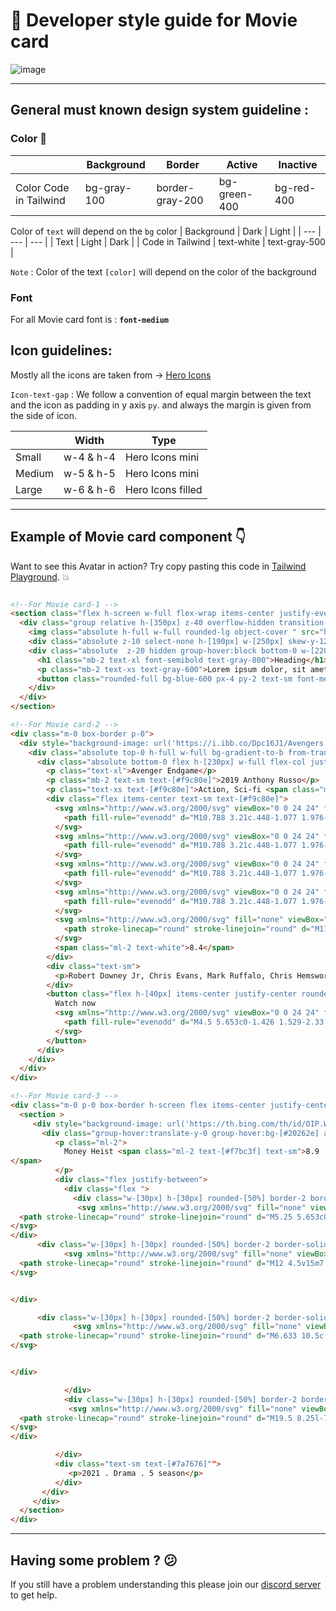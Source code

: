 
# 📒 Developer style guide for Movie card

![image](https://i.postimg.cc/zBbr9ztj/Screenshot-2022-12-25-at-4-41-54-PM.png)

---

## General must known design system guideline :

### Color 🎨

|  | Background | Border | Active | Inactive |
| --- | --- | --- | --- | --- |
| Color Code in Tailwind | bg-gray-100 | border-gray-200 | bg-green-400 | bg-red-400 |
 

Color of `text` will depend on the `bg` color
| Background | Dark | Light |
| --- | --- | --- |
| Text | Light | Dark |
| Code in Tailwind | text-white | text-gray-500 |

`Note` : Color of the text `[color]` will depend on the color of the background

### Font

For all Movie card font is : **`font-medium`**

## Icon guidelines:

Mostly all the icons are taken from → [Hero Icons](https://heroicons.com/)

`Icon-text-gap` :  We follow a convention of equal margin between the text and the icon as padding in y  axis `py`. and always the margin is given from the side of icon.

|  | Width | Type |
| --- | --- | --- |
| Small | w-4 & h-4 | Hero Icons mini |
| Medium | w-5 & h-5 | Hero Icons mini |
| Large | w-6 & h-6 | Hero Icons filled |

---

## Example of Movie card component 👇

Want to see this Avatar in action? Try copy pasting this code in [Tailwind Playground](https://play.tailwindcss.com/). 💥

```html

<!--For Movie card-1 -->
<section class="flex h-screen w-full flex-wrap items-center justify-evenly bg-gray-500">
  <div class="group relative h-[350px] z-40 overflow-hidden transition-all duration-300 ease-in-out hover:rounded-2xl w-[250px] hover:scale-110">
    <img class="absolute h-full w-full rounded-lg object-cover " src="https://images.unsplash.com/photo-1669935874092-f2632a30c89c?ixlib=rb-4.0.3&ixid=MnwxMjA3fDB8MHxwaG90by1wYWdlfHx8fGVufDB8fHx8&auto=format&fit=crop&w=1170&q=80" alt="img1" />
    <div class="absolute z-10 select-none h-[190px] w-[250px] skew-y-12 hidden group-hover:block bg-white bg-opacity-80 -bottom-7 backdrop-blur-3xl "></div>
    <div class="absolute  z-20 hidden group-hover:block bottom-0 w-[220px] pl-5 pb-2">
      <h1 class="mb-2 text-xl font-semibold text-gray-800">Heading</h1>
      <p class="mb-2 text-xs text-gray-600">Lorem ipsum dolor, sit amet consectetur adipisicing elit. Impedit illum quos explicabo dolor reprehenderit, qui quis quibusdam amet quidem officia.</p>
      <button class="rounded-full bg-blue-600 px-4 py-2 text-sm font-medium text-white  hover:bg-blue-700 disabled:bg-gray-400">View More</button>
    </div> 
  </div>
</section>

<!--For Movie card-2 -->
<div class="m-0 box-border p-0">
  <div style="background-image: url('https://i.ibb.co/Dpc16J1/Avengers.jpg') " class="group absolute top-2/4 left-2/4 h-[430px] w-[320px] -translate-x-[50%] -translate-y-[50%] rounded-2xl bg-cover bg-center shadow-lg">
    <div class="absolute top-0 h-full w-full bg-gradient-to-b from-transparent via-[#3a3a3a]/30 to-[#121212] opacity-0 duration-500 ease-linear hover:rounded-2xl group-hover:opacity-100">
      <div class="absolute bottom-0 flex h-[230px] w-full flex-col justify-evenly px-3 py-2 font-sans text-white">
        <p class="text-xl">Avenger Endgame</p>
        <p class="mb-2 text-sm text-[#f9c80e]">2019 Anthony Russo</p>
        <p class="text-xs text-[#f9c80e]">Action, Sci-fi <span class="ml-1 border-2 border-solid border-gray-400 px-1 text-white">182min</span></p>
        <div class="flex items-center text-sm text-[#f9c80e]">
          <svg xmlns="http://www.w3.org/2000/svg" viewBox="0 0 24 24" fill="currentColor" class="h-6 w-6">
            <path fill-rule="evenodd" d="M10.788 3.21c.448-1.077 1.976-1.077 2.424 0l2.082 5.007 5.404.433c1.164.093 1.636 1.545.749 2.305l-4.117 3.527 1.257 5.273c.271 1.136-.964 2.033-1.96 1.425L12 18.354 7.373 21.18c-.996.608-2.231-.29-1.96-1.425l1.257-5.273-4.117-3.527c-.887-.76-.415-2.212.749-2.305l5.404-.433 2.082-5.006z" clip-rule="evenodd" />
          </svg>
          <svg xmlns="http://www.w3.org/2000/svg" viewBox="0 0 24 24" fill="currentColor" class="h-6 w-6">
            <path fill-rule="evenodd" d="M10.788 3.21c.448-1.077 1.976-1.077 2.424 0l2.082 5.007 5.404.433c1.164.093 1.636 1.545.749 2.305l-4.117 3.527 1.257 5.273c.271 1.136-.964 2.033-1.96 1.425L12 18.354 7.373 21.18c-.996.608-2.231-.29-1.96-1.425l1.257-5.273-4.117-3.527c-.887-.76-.415-2.212.749-2.305l5.404-.433 2.082-5.006z" clip-rule="evenodd" />
          </svg>
          <svg xmlns="http://www.w3.org/2000/svg" viewBox="0 0 24 24" fill="currentColor" class="h-6 w-6">
            <path fill-rule="evenodd" d="M10.788 3.21c.448-1.077 1.976-1.077 2.424 0l2.082 5.007 5.404.433c1.164.093 1.636 1.545.749 2.305l-4.117 3.527 1.257 5.273c.271 1.136-.964 2.033-1.96 1.425L12 18.354 7.373 21.18c-.996.608-2.231-.29-1.96-1.425l1.257-5.273-4.117-3.527c-.887-.76-.415-2.212.749-2.305l5.404-.433 2.082-5.006z" clip-rule="evenodd" />
          </svg>
          <svg xmlns="http://www.w3.org/2000/svg" viewBox="0 0 24 24" fill="currentColor" class="h-6 w-6">
            <path fill-rule="evenodd" d="M10.788 3.21c.448-1.077 1.976-1.077 2.424 0l2.082 5.007 5.404.433c1.164.093 1.636 1.545.749 2.305l-4.117 3.527 1.257 5.273c.271 1.136-.964 2.033-1.96 1.425L12 18.354 7.373 21.18c-.996.608-2.231-.29-1.96-1.425l1.257-5.273-4.117-3.527c-.887-.76-.415-2.212.749-2.305l5.404-.433 2.082-5.006z" clip-rule="evenodd" />
          </svg>
          <svg xmlns="http://www.w3.org/2000/svg" fill="none" viewBox="0 0 24 24" stroke-width="1.5" stroke="currentColor" class="h-6 w-6">
            <path stroke-linecap="round" stroke-linejoin="round" d="M11.48 3.499a.562.562 0 011.04 0l2.125 5.111a.563.563 0 00.475.345l5.518.442c.499.04.701.663.321.988l-4.204 3.602a.563.563 0 00-.182.557l1.285 5.385a.562.562 0 01-.84.61l-4.725-2.885a.563.563 0 00-.586 0L6.982 20.54a.562.562 0 01-.84-.61l1.285-5.386a.562.562 0 00-.182-.557l-4.204-3.602a.563.563 0 01.321-.988l5.518-.442a.563.563 0 00.475-.345L11.48 3.5z" />
          </svg>
          <span class="ml-2 text-white">8.4</span>
        </div>
        <div class="text-sm">
          <p>Robert Downey Jr, Chris Evans, Mark Ruffalo, Chris Hemsworth, Scarlett Johanson , Chadwick Bosemamn</p>
        </div>
        <button class="flex h-[40px] items-center justify-center rounded-2xl border-none bg-[#f9c80e] text-center font-sans text-base font-semibold text-black hover:bg-blue-500 hover:text-white">
          Watch now
          <svg xmlns="http://www.w3.org/2000/svg" viewBox="0 0 24 24" fill="currentColor" class="ml-2 h-6 w-6">
            <path fill-rule="evenodd" d="M4.5 5.653c0-1.426 1.529-2.33 2.779-1.643l11.54 6.348c1.295.712 1.295 2.573 0 3.285L7.28 19.991c-1.25.687-2.779-.217-2.779-1.643V5.653z" clip-rule="evenodd" />
          </svg>
        </button>
      </div>
    </div>
  </div>
</div>

<!--For Movie card-3 -->
<div class="m-0 p-0 box-border h-screen flex items-center justify-center bg-slate-300">
  <section >
     <div style="background-image: url('https://th.bing.com/th/id/OIP.Wb5MsncZxzv2rDY_hRMbEQHaK9?pid=ImgDet&rs=1') " class=" group rounded-2xl	bg-no-repeat bg-cover bg-center relative w-[280px] h-[370px] bg-white overflow-hidden cursor-pointer shadow-[0 8px 16px rgba(0,0,0,.3)  after:content-[' '] after:absolute after:top-0 after:left-0  after:bg-hero">
       <div class="group-hover:translate-y-0 group-hover:bg-[#20262e] absolute bottom-0 h-[150px] w-[280px]  bg-[#272829] px-2 py-1 flex flex-col justify-around text-white z-10 duration-500 font-sans bg-transparent translate-y-[105px]">
          <p class="ml-2">
            Money Heist <span class="ml-2 text-[#f7bc3f] text-sm">8.9 
</span>
          </p>
          <div class="flex justify-between">
            <div class="flex ">
              <div class="w-[30px] h-[30px] rounded-[50%] border-2 border-solid border-[#7a7676] flex items-center justify-center duration-150 mr-2 hover:bg-white hover:border-[#fff] hover:text-[#20262e]">
               <svg xmlns="http://www.w3.org/2000/svg" fill="none" viewBox="0 0 24 24" stroke-width="1.5" stroke="currentColor" class="w-5 h-5">
  <path stroke-linecap="round" stroke-linejoin="round" d="M5.25 5.653c0-.856.917-1.398 1.667-.986l11.54 6.348a1.125 1.125 0 010 1.971l-11.54 6.347a1.125 1.125 0 01-1.667-.985V5.653z" />
</svg>
</div>
      <div class="w-[30px] h-[30px] rounded-[50%] border-2 border-solid border-[#7a7676] flex items-center justify-center duration-150 mr-2 hover:bg-white hover:border-[#fff] hover:text-[#20262e]">
            <svg xmlns="http://www.w3.org/2000/svg" fill="none" viewBox="0 0 24 24" stroke-width="1.5" stroke="currentColor" class="w-5 h-5">
  <path stroke-linecap="round" stroke-linejoin="round" d="M12 4.5v15m7.5-7.5h-15" />
</svg>


</div>

      <div class="w-[30px] h-[30px] rounded-[50%] border-2 border-solid border-[#7a7676] flex items-center justify-center duration-150 mr-2 hover:bg-white hover:border-[#fff] hover:text-[#20262e]">
              <svg xmlns="http://www.w3.org/2000/svg" fill="none" viewBox="0 0 24 24" stroke-width="1.5" stroke="currentColor" class="w-5 h-5">
  <path stroke-linecap="round" stroke-linejoin="round" d="M6.633 10.5c.806 0 1.533-.446 2.031-1.08a9.041 9.041 0 012.861-2.4c.723-.384 1.35-.956 1.653-1.715a4.498 4.498 0 00.322-1.672V3a.75.75 0 01.75-.75A2.25 2.25 0 0116.5 4.5c0 1.152-.26 2.243-.723 3.218-.266.558.107 1.282.725 1.282h3.126c1.026 0 1.945.694 2.054 1.715.045.422.068.85.068 1.285a11.95 11.95 0 01-2.649 7.521c-.388.482-.987.729-1.605.729H13.48c-.483 0-.964-.078-1.423-.23l-3.114-1.04a4.501 4.501 0 00-1.423-.23H5.904M14.25 9h2.25M5.904 18.75c.083.205.173.405.27.602.197.4-.078.898-.523.898h-.908c-.889 0-1.713-.518-1.972-1.368a12 12 0 01-.521-3.507c0-1.553.295-3.036.831-4.398C3.387 10.203 4.167 9.75 5 9.75h1.053c.472 0 .745.556.5.96a8.958 8.958 0 00-1.302 4.665c0 1.194.232 2.333.654 3.375z" />
</svg>


</div>

            </div>
            <div class="w-[30px] h-[30px] rounded-[50%] border-2 border-solid border-[#7a7676] flex items-center justify-center duration-150 mr-2 hover:bg-white hover:border-[#fff] hover:text-[#20262e]">
             <svg xmlns="http://www.w3.org/2000/svg" fill="none" viewBox="0 0 24 24" stroke-width="1.5" stroke="currentColor" class="w-5 h-5">
  <path stroke-linecap="round" stroke-linejoin="round" d="M19.5 8.25l-7.5 7.5-7.5-7.5" />
</svg>
</div>

          </div>
          <div class="text-sm text-[#7a7676]"">
             <p>2021 . Drama . 5 season</p>
          </div>
       </div>
     </div>
  </section>
</div>

```

---

## Having some problem ? 😕

If you still have a problem understanding this please join our [discord server](https://discord.gg/zrVMjGW8sB) to get help.

